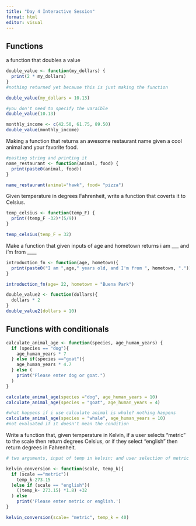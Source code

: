 ```yaml
---
title: "Day 4 Interactive Session"
format: html
editor: visual
---
```


## Functions

a function that doubles a value

```r
double_value <- function(my_dollars) {
  print(2 * my_dollars)
}
#nothing returned yet because this is just making the function
```

```r
double_value(my_dollars = 10.13)
```

```r
#you don't need to specify the varaible
double_value(10.13)
```

```r
monthly_income <- c(42.50, 61.75, 89.50)
double_value(monthly_income)
```

Making a function that returns an awesome restaurant name given a cool animal and your favorite food.

```r
#pasting string and printing it
name_restaurant <- function(animal, food) {
  print(paste0(animal, food))
}

name_restaurant(animal="hawk", food= "pizza")
```

Given temperature in degrees Fahrenheit, write a function that coverts it to Celsius.

```r
temp_celsius <- function(temp_F) {
  print((temp_F -32)*(5/9))
}

temp_celsius(temp_F = 32)
```

Make a function that given inputs of age and hometown returns i am \_\_\_ and i'm from \_\_\_\_

```r
introduction_fn <- function(age, hometown){
  print(paste0("I am ",age," years old, and I'm from ", hometown, "."))
}

introduction_fn(age= 22, hometown = "Buena Park")
```

```r
double_value2 <- function(dollars){
  dollars * 2
}
double_value2(dollars = 10)
```

## Functions with conditionals 

```r
calculate_animal_age <- function(species, age_human_years) {
  if (species == "dog"){
    age_human_years * 7
  } else if(species =="goat"){
    age_human_years * 4.7
  } else (
    print("Please enter dog or goat.")
  )
}

calculate_animal_age(species ="dog", age_human_years = 10)
calculate_animal_age(species = "goat", age_human_years = 4)

#what happens if i use calculate animal is whale? nothing happens
calculate_animal_age(species = "whale", age_human_years = 10)
#not evaluated if it doesn't mean the condition 
```

Write a function that, given temperature in Kelvin, if a user selects "metric" to the scale then return degrees Celsius, or if they select "english" then return degrees in Fahrenheit.

```r
# two arguments, input of temp in kelvin; and user selection of metric or english

kelvin_conversion <- function(scale, temp_k){
  if (scale =="metric")(
    temp_k-273.15
  )else if (scale == "english")(
    ((temp_k- 273.15) *1.8) +32
  ) else
    print('Please enter metric or english.')
}

kelvin_conversion(scale= "metric", temp_k = 40)
```
